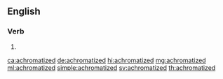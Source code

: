 ==English==

===Verb===
{{head|en|verb form}}

# {{en-past of|achromatize}}

[[ca:achromatized]]
[[de:achromatized]]
[[hi:achromatized]]
[[mg:achromatized]]
[[ml:achromatized]]
[[simple:achromatized]]
[[sv:achromatized]]
[[th:achromatized]]